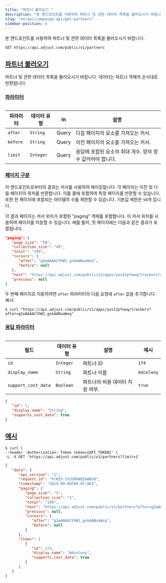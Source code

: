 ```yaml
---
title: "파트너 불러오기 "
description: "본 엔드포인트를 사용하여 파트너 및 관련 데이터 목록을 불러오시기 바랍니다."
slug: "en/api/campaign-api/get-partners"
sidebar-position: 6
---
```

본 엔드포인트를 사용하여 파트너 및 관련 데이터 목록을 불러오시기 바랍니다.
<codeblock title="엔드포인트" highlight="/partners"> 

```http
GET https://api.adjust.com/public/v1/partners
```

</CodeBlock> 

[파트너 불러오기](fetch-partners)
--------------------------

파트너 및 관련 데이터 목록을 불러오시기 바랍니다. 데이터는 파트너 객체의 순서대로 반환됩니다.

### [파라미터](parameters)

<table> 

|   파라미터   |  데이터 유형   |  In   |                 설명                 |
|----------|-----------|-------|------------------------------------|
| `after`  | `String`  | Query | 다음 페이지의 요소를 가져오는 커서.               |
| `before` | `String`  | Query | 이전 페이지의 요소를 가져오는 커서.               |
| `limit`  | `Integer` | Query | 응답에 포함된 요소의 최대 개수. 양의 정수 값이어야 합니다. |

</Table> 

### [페이지 구분](pagination)

이 엔드포인트로부터의 결과는 커서를 사용하여 페이징됩니다. 각 페이지는 이전 및 다음 페이지의 위치를 반환합니다. 이를 콜에 포함하여 특정 페이지를 반환할 수 있습니다. 또한 한 페이지에 포함되는 아이템의 수를 제한할 수 있습니다. 기본값 제한은 `50`개 입니다.

각 결과 페이지는 커서 위치가 포함된 "paging" 객체를 포함합니다. 이 커서 위치를 사용하여 페이지를 이동할 수 있습니다. 예를 들어, 첫 페이지에는 다음과 같은 결과가 포함됩니다.
<codeblock title="페이징 처리 플로우 예시:"> 

```json
"paging": {
   "page_size": "50",
   "collection_size": "49",
   "total": "199",
   "cursors": {
      "after": "g2wAAAACYhW1_gxkAANuaWxq",
      "before": null
   },
   "next": "https://api.adjust.com/public/v1/apps/yxs12pfewq/trackers?after=g2wAAAACYhW1_gxkAANuaWxq&limit=50",
   "previous": null
}
```

</CodeBlock> 

두 번째 페이지로 이동하려면 `after` 파라미터의 다음 요청에 `after` 값을 추가합니다. 예시:
<codeblock title="cURL" highlight="after=g2wAAAACYhW1_gxkAANuaWxq"> 

```console
$ curl "https://api.adjust.com/public/v1/apps/yxs12pfewq/trackers?after=g2wAAAACYhW1_gxkAANuaWxq"
```

</CodeBlock> 

### [응답 파라미터](response-parameters)

<table> 

|         필드          |  데이터 유형   |         설명         |     예시     |
|---------------------|-----------|--------------------|------------|
| `id`                | `Integer` | 파트너 ID             | `174`      |
| `display_name`      | `String`  | 파트너 이름             | `Adcolony` |
| `support_cost_data` | `Boolean` | 파트너의 비용 데이터 지원 여부. | `true`     |

</Table> <codeblock title="응답 형식"> 

```json
{
   "id": 1,
   "display_name": "String",
   "supports_cost_data": true
}
```

</CodeBlock> 

[예시](example)
-------------

<codeblock title="cURL"> 

```console
$ curl \
--header 'Authorization: Token token={API_TOKEN}' \
-L -X GET 'https://api.adjust.com/public/v1/partners?limit=1'

```

</CodeBlock> <codeblock title="성공적인 응답"> 

```json
{
   "data": {
      "api_version": "1",
      "request_id": "FcK55-tdJUDOWQIAABsB",
      "timestamp": "2019-09-09T09:07:06Z",
      "paging": {
         "page_size": "1",
         "collection_size": "1",
         "total": "199",
         "next": "https://api.adjust.com/public/v1/partners?after=g2wAAAACYhW1_gxkAANuaWxq&limit=1",
         "previous": null,
         "cursors": {
            "after": "g2wAAAACYhW1_gxkAANuaWxq",
            "before": null
         }
      },
      "items": [
         {
            "id": 174,
            "display_name": "Adcolony",
            "supports_cost_data": true
         }
      ]
   }
}
```

</CodeBlock>

